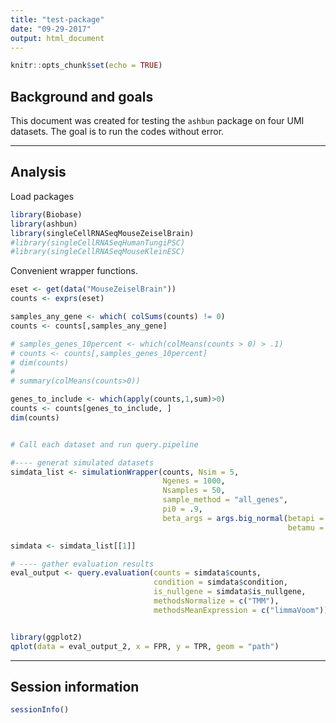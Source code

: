 ```yaml
---
title: "test-package"
date: "09-29-2017"
output: html_document
---
```


```r
knitr::opts_chunk$set(echo = TRUE)
```

## Background and goals

This document was created for testing the `ashbun` package on four UMI datasets. The goal is to run the codes without error.


---

## Analysis

Load packages

```r
library(Biobase)
library(ashbun)
library(singleCellRNASeqMouseZeiselBrain)
#library(singleCellRNASeqHumanTungiPSC)
#library(singleCellRNASeqMouseKleinESC)
```

Convenient wrapper functions.

```r
eset <- get(data("MouseZeiselBrain"))
counts <- exprs(eset)

samples_any_gene <- which( colSums(counts) != 0)
counts <- counts[,samples_any_gene]

# samples_genes_10percent <- which(colMeans(counts > 0) > .1)
# counts <- counts[,samples_genes_10percent]
# dim(counts)
# 
# summary(colMeans(counts>0))

genes_to_include <- which(apply(counts,1,sum)>0)
counts <- counts[genes_to_include, ]
dim(counts)


# Call each dataset and run query.pipeline

#---- generat simulated datasets
simdata_list <- simulationWrapper(counts, Nsim = 5,
                                  Ngenes = 1000,
                                  Nsamples = 50,
                                  sample_method = "all_genes",
                                  pi0 = .9,
                                  beta_args = args.big_normal(betapi = 1,
                                                              betamu = 0, betasd = .8))

simdata <- simdata_list[[1]]

# ---- gather evaluation results
eval_output <- query.evaluation(counts = simdata$counts,
                                condition = simdata$condition,
                                is_nullgene = simdata$is_nullgene,
                                methodsNormalize = c("TMM"),
                                methodsMeanExpression = c("limmaVoom"))


library(ggplot2)
qplot(data = eval_output_2, x = FPR, y = TPR, geom = "path")
```




---

## Session information

```r
sessionInfo()
```


